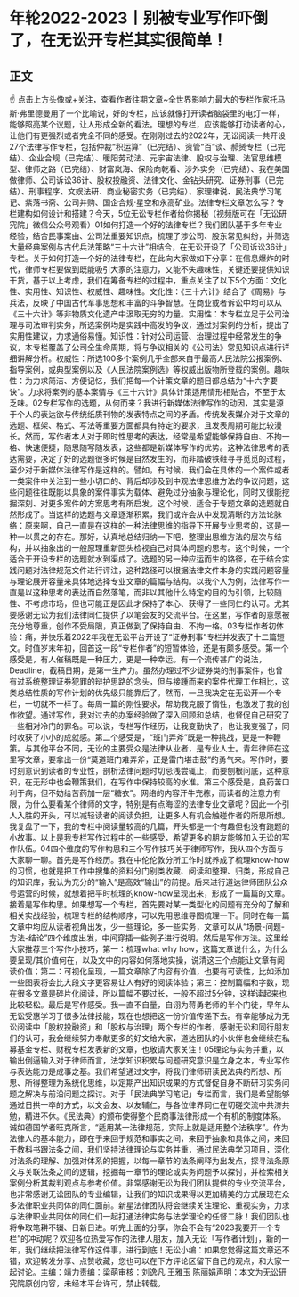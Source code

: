 # 年轮2022-2023丨别被专业写作吓倒了，在无讼开专栏其实很简单！
## 正文
☝ 点击上方头像或+关注，查看作者往期文章~全世界影响力最大的专栏作家托马斯·弗里德曼用了一个比喻说，好的专栏，应该就像打开读者脑袋里的电灯一样，能够照亮某个议题，让人形成全新的看法。理想的专栏，应该能够打动读者的心，让他们有更强烈或者完全不同的感受。在刚刚过去的2022年，无讼阅读一共开设27个法律写作专栏，包括仲裁“积运算”（已完结）、资管“百”谈、郝赟专栏（已完结）、企业合规（已完结）、暖阳劳动法、元宇宙法律、股权与治理、法官思维模型、律师之路（已完结）、财富岚海、保险向乾看、涉外实务（已完结）、我在美国做律师、公司诉讼36计、股权投融资、法律文化、金钻头研究、证券刑事（已完结）、刑事程序、文娱法研、商业秘密实务（已完结）、家理律说、民法典学习笔记、紫落书斋、公司并购、国企合规·星空和永高矿业。法律专栏文章怎么写？专栏建构如何设计和搭建？今天，5位无讼专栏作者给你揭秘（视频版可在「无讼研究院」微信公众号观看）01如何打造一个好的法律专栏？我们团队基于多年专业经验，结合民事案由、公司法重要知识点，梳理了涉公司、股东常见纠纷，并筛选大量经典案例与古代兵法策略“三十六计”相结合，在无讼开设了「公司诉讼36计」专栏。关于如何打造一个好的法律专栏，在此向大家做如下分享：在信息爆炸的时代，律师专栏要做到既能吸引大家的注意力，又能不失趣味性，关键还要提供知识干货，基于以上考虑，我们在筹备专栏的过程中，重点关注了以下5个方面：文化性、实用性、知识性、权威性、趣味性。文化性：《三十六计》结合了《周易》与兵法，反映了中国古代军事思想和丰富的斗争智慧。在商业或者诉讼中均可以从《三十六计》等非物质文化遗产中汲取无穷的力量。实用性：本专栏立足于公司治理与司法审判实务，所选案例均是实践中高发的争议，通过对案例的分析，提出了实用性建议，力求通俗易懂。知识性：针对公司运营、治理过程中经常发生的争议，本专栏覆盖了公司全生命周期，将与争议相关的《公司法》常见知识点进行详细讲解分析。权威性：所选100多个案例几乎全部来自于最高人民法院公报案例、指导案例，或典型案例以及《人民法院案例选》等权威出版物所登载的案例。趣味性：为力求简洁、方便记忆，我们把每一个计策文章的题目都总结为“十六字要诀”。力求将案例的基本案情与《三十六计》具体计策适用情形相贴合，不至于太乏味。02专栏写作的选题，从何而来？我进行新媒体法律写作的动因，其实是源于个人的表达欲与传统纸质刊物的发表特点之间的矛盾。传统发表媒介对于文章的选题、框架、格式、写法等重要方面都具有特定的要求，且发表周期可能比较漫长。然而，写作者本人对于即时性思考的表达，经常是希望能够保持自由、不拘一格、快速便捷，随思随写随发表，这些都是新媒体写作的优势。这种法律思考的表达需要，决定了好的选题很多时候是自然发生的，而非踏破铁鞋寻寻觅觅的过程，至少对于新媒体法律写作是这样的。譬如，有时候，我们会在具体的一个案件或者一类案件中关注到一些小切口的、背后却涉及到中观法律思维方法的争议问题，这些问题往往既能以具象的案件事实为载体、避免过分抽象与理论化，同时又很能挖掘深刻、对更多案件的方案思考有所启发。这个时候，适合于专题文章的选题就自然形成了。当这样的选题与文章逐渐积累，我们或许会从中发现清晰的方法论脉络：原来啊，自己一直是在这样的一种法律思维的指导下开展专业思考的，这是一种一以贯之的存在。那好，认真地总结归纳一下吧，整理出思维方法的层次与结构，并以抽象出的一般原理重新回头检视自己对具体问题的思考。这个时候，一个适合于开设专栏的选题就水到渠成了。选题的另一种应运而生的路径，在于结合实践问题对法律规范文件进行评注，这种路径可以根据法律文件本身的实践问题容量与理论展开容量来具体地选择专业文章的篇幅与结构。以我个人为例，法律写作一直是以这种思考的表达而自然落笔，而非以其他什么特定的目的为引领，比较随性、不考虑市场，但也可能正是因此才保持了本心、获得了一些同仁的认可。尤其要感谢无讼为我们法律同仁提供了以笔会友的交流平台。在这里，写作者的意愿被充分地尊重，创作不受局限，真正做到了保持自由、不拘一格。03专栏作者初体验：痛，并快乐着2022年我在无讼平台开设了“证券刑事”专栏并发表了十二篇短文。时值岁末年初，回首这一段“专栏作者”的短暂体验，还是有颇多感受。第一个感受是，有人催稿既是一种压力，更是一种幸运。有一个流传甚广的说法， Deadline，截稿日期，是第一生产力。虽然办理过不少证券类的刑事案件，也曾有过系统整理证券犯罪的辩护思路的念头，但与接踵而来的案件代理工作相比，这类总结性质的写作计划的优先级只能靠后了。然而，一旦我决定在无讼开一个专栏，一切就不一样了。每周一篇的刚性要求，帮助我克服了惰性，也激发了我的创作欲望。通过写作，我对过去的办案经验做了深入回顾和总结，也督促自己研究了一些相对冷门的罪名。可以说，专栏写作经历，让我变勤快了，也让我变强了，同时收获了小小的成就感。第二个感受是，“班门弄斧”既是一种挑战，更是一种鞭策。与其他平台不同，无讼的主要受众是法律从业者，是专业人士。青年律师在这里写文章，要拿出一份“莫道班门难弄斧，正是雷门堪击鼓”的勇气来。写作时，要时刻意识到读者的专业性，剖析法律问题时切忌浅尝辄止，而要刨根问底，这种意识，在无形中也会鞭策我们，在写作中保持较高的水准。第三个感受是，良药苦口利于病，但不妨给苦药加一层“糖衣”。网络的内容汗牛充栋，而读者的注意力有限，为什么要看某个律师的文字，特别是有点晦涩的法律专业文章呢？因此一个引人入胜的开头，可以减轻读者的阅读负担，让更多人有机会触碰作者的所思所想。我复盘了一下，我的专栏中阅读量较高的几篇，开头都是一个有趣但也没有跑题的小故事。以上是我专栏写作过程中的一些感受，希望更多的朋友能够加入无讼的写作队伍。04四个维度的写作构思和三个写作技巧关于律师写作，我从四个方面与大家聊一聊。首先是写作经历。我在中伦伦敦分所工作时就养成了梳理know-how的习惯，也就是把工作中搜集的资料分门别类收藏、阅读和整理、归类，形成自己的知识库，我认为充分的“输入”是高效“输出”的前提。后来进行道达律师团队公众号运营的时候，就想着把平时梳理的know-how呈现出来，形成了一篇篇的文章。接着是写作构思。如果想写一个专栏，首先要对某一类型化的问题有充分的了解和相关实战经验，梳理专栏的结构顺序，可以先用思维导图梳理一下。同时在每一篇文章中均应从读者视角出发，少一些理论，多一些实务，文章可以从“场景-问题-方法-结论”四个维度出发，中间穿插一些例子进行说明。然后是写作方法。这里给大家推荐三个写作小技巧，第一：梳理what why how，这篇文章说什么，为什么要呈现/其价值何在，以及文中的内容如何落地实操，说清这三个点能让文章有阅读价值；第二：可视化呈现，一篇文章除了内容有价值，也要有可读性，比如添加一些图表将会比大段文字更容易让人有好的阅读体验；第三：控制篇幅和字数，现在很多文章是碎片化阅读，所以篇幅不要过长，一般不超过5分钟，这样读起来也比较轻松。最后是写作感受。我一直不自量，自诩为蒋勇老师的半个门徒，早年从无讼受惠学习了很多法律技能，现在也想把这一份价值传递下去。有幸能够成为无讼阅读中「股权投融资」和「股权与治理」两个专栏的作者，感谢无讼和同行朋友们的认可，我会继续努力奉献更多的好文给大家，道达团队的小伙伴也会继续在私募基金专栏、财税专栏发表新的文章，也敬请大家关注！05理论与实务并重，以输出倒逼输入对于律师而言，法学知识积累与问题研究意识是立身之本，专业写作与表达能力是成事之基。我们希望通过文字，将我们律师研读民法典的所想、所思、所得整理为系统化思维，以定期产出知识成果的方式督促自身不断研习实务问题之解决与前沿问题之探讨。对于「民法典学习笔记」专栏而言，我们是希望能够通过日拱一卒的方式，以文会友、以友辅仁，与各位律界同仁在切磋交流中共济共勉，精进不休。《民法典》的颁布使得整个民商事法律形成一个有机的制度体系。诚如德国学者旺克所言，“适用某一法律规范，实际上就是适用整个法秩序”。作为法律人的基本能力，即在于来回于规范和事实之间，来回于抽象和具体之间，来回于教科书跟法条之间，我们坚持法律理论与实务并重，通过民法典学习项目，深化对法条的理解、加强对体系的把握，以每一章节的法条阐释为出发点，探寻法条原文与关联法条之间的逻辑，挖掘每一章节的理论或实务问题予以探讨，并检索相关案例分析其裁判观点与参考价值。非常感谢无讼为我们团队提供的专业交流平台，也非常感谢无讼团队的专业编辑，让我们的知识成果得以更加精美的方式展现在众多法律职业共同体的同仁面前。新星法律团队将会继续关注理论、重视实务，力求与法律职业共同体的同仁们一起打通法律实务与法学理论的任督二脉！我们团队也将争取笔耕不辍、日新日进。听完上面的分享，你会不会有“2023我要开一个专栏”的冲动呢？欢迎各位热爱写作的法律人朋友，加入无讼「写作者计划」，新的一年，我们继续把法律写作这件事，进行到底！无讼小编：如果您觉得这篇文章还不错，欢迎转发分享、点赞收藏，您也可以在下方评论区留下自己的观点，和大家一起讨论。主编：靖力责编：梁萌审核：刘逸凡 王雅玉 陈丽娟声明：本文为无讼研究院原创内容，未经本平台许可，禁止转载。